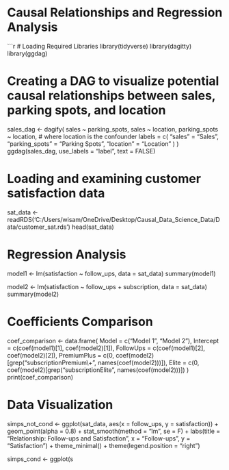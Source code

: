 # Causal Relationships and Regression Analysis

```r
# Loading Required Libraries
library(tidyverse)
library(dagitty)
library(ggdag)

# Creating a DAG to visualize potential causal relationships between sales, parking spots, and location
sales_dag <- dagify(
  sales ~ parking_spots,
  sales ~ location,
  parking_spots ~ location, # where location is the confounder
  labels = c(
    "sales" = "Sales",
    "parking_spots" = "Parking \n Spots",
    "location" = "Location"
  )
)
ggdag(sales_dag, use_labels = "label", text = FALSE)

# Loading and examining customer satisfaction data
sat_data <- readRDS('C:/Users/wisam/OneDrive/Desktop/Causal_Data_Science_Data/Data/customer_sat.rds')
head(sat_data)

# Regression Analysis
model1 <- lm(satisfaction ~ follow_ups, data = sat_data)
summary(model1)

model2 <- lm(satisfaction ~ follow_ups + subscription, data = sat_data)
summary(model2)

# Coefficients Comparison
coef_comparison <- data.frame(
  Model = c("Model 1", "Model 2"),
  Intercept = c(coef(model1)[1], coef(model2)[1]),
  FollowUps = c(coef(model1)[2], coef(model2)[2]),
  PremiumPlus = c(0, coef(model2)[grep("subscriptionPremium\\+", names(coef(model2)))]),
  Elite = c(0, coef(model2)[grep("subscriptionElite", names(coef(model2)))])
)
print(coef_comparison)

# Data Visualization
simps_not_cond <- ggplot(sat_data, aes(x = follow_ups, y = satisfaction)) +
  geom_point(alpha = 0.8) +
  stat_smooth(method = "lm", se = F) +
  labs(title = "Relationship: Follow-ups and Satisfaction",
       x = "Follow-ups",
       y = "Satisfaction") +
  theme_minimal() +
  theme(legend.position = "right")

simps_cond <- ggplot(s
